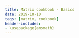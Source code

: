 ---
title: Matrix cookbook - Basics
date: 2019-10-10
tags: [matrix, cookbook]
header-includes:
- \usepackage{amsmath}
---

\begin{equation}
\tag{1}
(\mathbf{A B})^{-1}=\mathbf{B}^{-1} \mathbf{A}^{-1}
\end{equation}

\begin{equation}
\tag{2}
(\mathbf{A B C} \ldots)^{-1}=\ldots \mathbf{C}^{-1} \mathbf{B}^{-1} \mathbf{A}^{-1}
\end{equation}

\begin{equation}
\tag{3}
\left(\mathbf{A}^{T}\right)^{-1}=\left(\mathbf{A}^{-1}\right)^{T}
\end{equation}

\begin{equation}
\tag{4}
(\mathbf{A}+\mathbf{B})^{T}=\mathbf{A}^{T}+\mathbf{B}^{T}
\end{equation}

\begin{equation}
\tag{5}
(\mathbf{A B})^{T}=\mathbf{B}^{T} \mathbf{A}^{T}
\end{equation}

\begin{equation}
\tag{6}
(\mathbf{A B C} \ldots)^{T}=\ldots \mathbf{C}^{T} \mathbf{B}^{T} \mathbf{A}^{T}
\end{equation}
